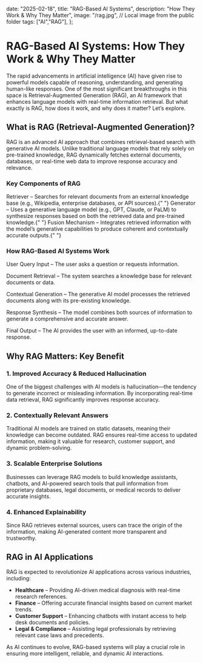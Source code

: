 

  date: "2025-02-18",
  title: "RAG-Based AI Systems",
  description: "How They Work & Why They Matter",
  image: "/rag.jpg", // Local image from the public folder
  tags: ["AI","RAG"],
};


<h1>RAG-Based AI Systems: How They Work & Why They Matter</h1>
<p>The rapid advancements in artificial intelligence (AI) have given rise to powerful models capable of reasoning, understanding, and generating human-like responses. One of the most significant breakthroughs in this space is Retrieval-Augmented Generation (RAG), an AI framework that enhances language models with real-time information retrieval. But what exactly is RAG, how does it work, and why does it matter? Let’s explore.</p>
<h2>What is RAG (Retrieval-Augmented Generation)?</h2>
<p>RAG is an advanced AI approach that combines retrieval-based search with generative AI models. Unlike traditional language models that rely solely on pre-trained knowledge, RAG dynamically fetches external documents, databases, or real-time web data to improve response accuracy and relevance.</p>
<h3>Key Components of RAG</h3>
<p>Retriever – Searches for relevant documents from an external knowledge base (e.g., Wikipedia, enterprise databases, or API sources).{" "}
Generator – Uses a generative language model (e.g., GPT, Claude, or PaLM) to synthesize responses based on both the retrieved data and pre-trained knowledge.{" "}
Fusion Mechanism – Integrates retrieved information with the model’s generative capabilities to produce coherent and contextually accurate outputs.{" "}</p>
<h3>How RAG-Based AI Systems Work</h3>
<p>User Query Input – The user asks a question or requests information.</p>
<p>Document Retrieval – The system searches a knowledge base for relevant documents or data.</p>
<p>Contextual Generation – The generative AI model processes the retrieved documents along with its pre-existing knowledge.</p>
<p>Response Synthesis – The model combines both sources of information to generate a comprehensive and accurate answer.</p>
<p>Final Output – The AI provides the user with an informed, up-to-date response.</p>
<h2>Why RAG Matters: Key Benefit</h2>
<h3>1. Improved Accuracy & Reduced Hallucination</h3>
<p>One of the biggest challenges with AI models is hallucination—the tendency to generate incorrect or misleading information. By incorporating real-time data retrieval, RAG significantly improves response accuracy.</p>
<h3>2. Contextually Relevant Answers</h3>
<p>Traditional AI models are trained on static datasets, meaning their knowledge can become outdated. RAG ensures real-time access to updated information, making it valuable for research, customer support, and dynamic problem-solving.</p>
<h3>3. Scalable Enterprise Solutions</h3>
<p>Businesses can leverage RAG models to build knowledge assistants, chatbots, and AI-powered search tools that pull information from proprietary databases, legal documents, or medical records to deliver accurate insights.</p>
<h3>4. Enhanced Explainability</h3>
<p>Since RAG retrieves external sources, users can trace the origin of the information, making AI-generated content more transparent and trustworthy.</p>
 <h2>RAG in AI Applications</h2>
        <p>RAG is expected to revolutionize AI applications across various industries, including:</p>
        <ul>
            <li><strong>Healthcare</strong> – Providing AI-driven medical diagnosis with real-time research references.</li>
            <li><strong>Finance</strong> – Offering accurate financial insights based on current market trends.</li>
            <li><strong>Customer Support</strong> – Enhancing chatbots with instant access to help desk documents and policies.</li>
            <li><strong>Legal & Compliance</strong> – Assisting legal professionals by retrieving relevant case laws and precedents.</li>
        </ul>
        <p>As AI continues to evolve, RAG-based systems will play a crucial role in ensuring more intelligent, reliable, and dynamic AI interactions.</p>
